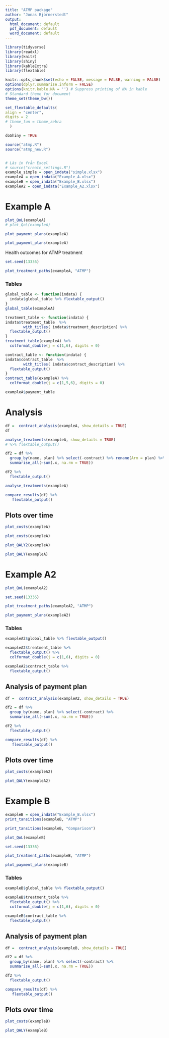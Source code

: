 ```yaml
---
title: "ATMP package"
author: "Jonas Björnerstedt"
output:
  html_document: default
  pdf_document: default
  word_document: default
---
```


```r
library(tidyverse)
library(readxl)
library(knitr)
library(shiny)
library(kableExtra)
library(flextable)

knitr::opts_chunk$set(echo = FALSE, message = FALSE, warning = FALSE)
options(dplyr.summarise.inform = FALSE)
options(knitr.kable.NA = '') # Suppress printing of NA in kable
# Standard theme for document 
theme_set(theme_bw()) 

set_flextable_defaults(
align = "center",
digits = 2
# theme_fun = theme_zebra
  )

doShiny = TRUE

source("atmp.R")
source("atmp_new.R")


# Läs in från Excel
# source("create_settings.R")
example_simple = open_indata("simple.xlsx")
exampleA = open_indata("Example_A.xlsx")
exampleB = open_indata("Example_B.xlsx")
exampleA2 = open_indata("Example_A2.xlsx")

```


# Example A

```r
plot_QoL(exampleA)
# plot_QoL(exampleA)

```



```r
plot_payment_plans(exampleA)
```

```r
plot_payment_plans(exampleA)
```

Health outcomes for ATMP treatment

```r
set.seed(13336)

plot_treatment_paths(exampleA, "ATMP") 
```

### Tables

```r
global_table <- function(indata) {
  indata$global_table %>% flextable_output()
}
global_table(exampleA)
```

```r
treatment_table <- function(indata) {
indata$treatment_table  %>% 
        with_titles( indata$treatment_description) %>% 
  flextable_output() 
}
treatment_table(exampleA) %>% 
  colformat_double(j = c(1,6), digits = 0) 
```


```r
contract_table <- function(indata) {
indata$contract_table  %>% 
        with_titles( indata$contract_description) %>% 
  flextable_output() 
}
contract_table(exampleA) %>% 
  colformat_double(j = c(1,5,6), digits = 0) 
```

```r
exampleA$payment_table
```

# Analysis 


```r
df =  contract_analysis(exampleA, show_details = TRUE)
df
```


```r
analyse_treatments(exampleA, show_details = TRUE)
# %>% flextable_output()

```

```r
df2 = df %>% 
  group_by(name, plan) %>% select(-contract) %>% rename(Arm = plan) %>% 
  summarise_all(~sum(.x, na.rm = TRUE)) 

df2 %>% 
  flextable_output()
```

```r
analyse_treatments(exampleA) 

```

```r
compare_results(df) %>% 
   flextable_output()
```

## Plots over time

```r
plot_costs(exampleA)

```


```r

plot_costs(exampleA)
```

```r
plot_QALY2(exampleA)
```

```r
plot_QALY(exampleA)
```

# Example A2

```r
plot_QoL(exampleA2)
```

```r
set.seed(13336)

plot_treatment_paths(exampleA2, "ATMP") 
```



```r
plot_payment_plans(exampleA2)
```

### Tables

```r
exampleA2$global_table %>% flextable_output()
```

```r
exampleA2$treatment_table %>% 
  flextable_output() %>% 
  colformat_double(j = c(1,6), digits = 0) 

```


```r
exampleA2$contract_table %>% 
  flextable_output()   
```

## Analysis of payment plan


```r
df =  contract_analysis(exampleA2, show_details = TRUE) 
```


```r
df2 = df %>% 
  group_by(name, plan) %>% select(-contract) %>% 
  summarise_all(~sum(.x, na.rm = TRUE)) 

df2 %>% 
  flextable_output()
```

```r
compare_results(df) %>% 
   flextable_output()
```

## Plots over time


```r

plot_costs(exampleA2)
```

```r
plot_QALY(exampleA2)
```

# Example B

```r
exampleB = open_indata("Example_B.xlsx")
print_tansitions(exampleB, "ATMP")
```


```r
print_tansitions(exampleB, "Comparison")
```

```r
plot_QoL(exampleB)
```

```r
set.seed(13336)

plot_treatment_paths(exampleB, "ATMP") 
```



```r
plot_payment_plans(exampleB)
```

### Tables

```r
exampleB$global_table %>% flextable_output()
```

```r
exampleB$treatment_table %>% 
  flextable_output() %>% 
  colformat_double(j = c(1,6), digits = 0) 

```


```r
exampleB$contract_table %>% 
  flextable_output()   
```

## Analysis of payment plan


```r
df =  contract_analysis(exampleB, show_details = TRUE) 
```


```r
df2 = df %>% 
  group_by(name, plan) %>% select(-contract) %>% 
  summarise_all(~sum(.x, na.rm = TRUE)) 

df2 %>% 
  flextable_output()
```

```r
compare_results(df) %>% 
   flextable_output()
```

## Plots over time


```r

plot_costs(exampleB)
```

```r
plot_QALY(exampleB)
```

